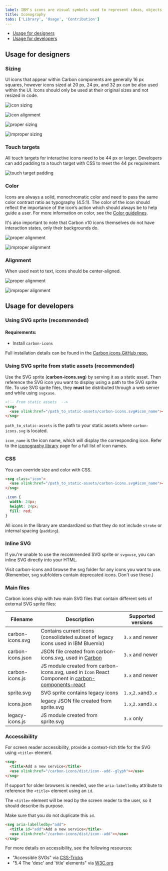 ```yaml
---
label: IBM’s icons are visual symbols used to represent ideas, objects, or actions. They communicate messages at a glance, afford interactivity, and draw attention to important information.
title: Iconography
tabs: ['Library', 'Usage', 'Contribution']
---
```


<AnchorLinks>

- [Usage for designers](#usage-for-designers)
- [Usage for developers](#usage-for-developers)

</AnchorLinks>

## Usage for designers

### Sizing

UI icons that appear within Carbon components are generally 16 px squares, however icons sized at 20 px, 24 px, and 32 px can be also used within the UI. Icons should only be used at their original sizes and not resized in code.

<ImageComponent  cols="12">

![icon sizing](images/iconography_usage_sizing-alt.svg)

</ImageComponent>

<ImageComponent cols="12" caption="16 px and 20 px icons are optimized to feel balanced when paired with 14pt and 16pt IBM Plex. Use 24 px and 32 px when larger icons are needed.">

![icon alignment](images/iconography-usage-sizing-2.svg)

</ImageComponent>

<GridWrapper col_lg="8" flex="true">
  <DoDontExample
    correct="true"
    label="Do use the correct icon size with IBM Plex.">

![proper sizing](images/iconography-usage-sizing-3.svg)

  </DoDontExample>
  <DoDontExample label="Don’t alter the icon-text size ratio.">

![improper sizing](images/iconography-usage-sizing-4.svg)

  </DoDontExample>
</GridWrapper>

### Touch targets

All touch targets for interactive icons need to be 44 px or larger. Developers can add padding to a touch target with CSS to meet the 44 px requirement.

<ImageComponent  cols="4">

![touch target padding](images/iconography-usage-padding-6.svg)

</ImageComponent>

### Color

Icons are always a solid, monochromatic color and need to pass the same color contrast ratio as typography (4.5:1). The color of the icon should reflect the importance of the icon’s action which should always be to help guide a user. For more information on color, see the [Color guidelines](/guidelines/color).

It's also important to note that Carbon v10 icons themselves do not have interaction states, only their backgrounds do.

<GridWrapper col_lg="8" flex="true">
  <DoDontExample
    correct="true"
    label="Do match your icon color with your text color when pairing them.">

![proper alignment](images/iconography-color-01.png)

  </DoDontExample>
  <DoDontExample label="Don’t use different colors for text and icons.">

![improper alignment](images/iconography-color-02.png)

  </DoDontExample>
</GridWrapper>

### Alignment

When used next to text, icons should be center-aligned.

<GridWrapper col_lg="8" flex="true">
  <DoDontExample
    correct="true"
    label="Do center-align icons when they’re next to text.">

![proper alignment](images/iconography-usage-sizing-5.svg)

  </DoDontExample>
  <DoDontExample label="Don’t baseline-align icons to the text.">

![improper alignment](images/iconography-usage-sizing-6.svg)

  </DoDontExample>
</GridWrapper>

## Usage for developers

### Using SVG sprite (recommended)

#### Requirements:

- Install `carbon-icons`

<p>Full installation details can be found in the <a href="https://github.com/ibm/carbon-icons" target="blank">Carbon icons GitHub repo.</a></p>

### Using SVG sprite from static assets (recommended)

Use the SVG sprite (**carbon-icons.svg**) by serving it as a static asset.
Then reference the SVG icon you want to display using a path to the SVG sprite file.
To use SVG sprite files, they **must** be distributed through a web server and while using `svgxuse`.

```html
<!-- From static assets  -->
<svg>
  <use xlink:href="/path_to_static-assets/carbon-icons.svg#icon_name"></use>
</svg>
```

`path_to_static-assets` is the path to your static assets where `carbon-icons.svg` is located.

`icon_name` is the icon name, which will display the corresponding icon. Refer to the [iconography library]("/guidelines/iconography") page for a full list of icon names.

### CSS

You can override size and color with CSS.

```html
<svg class="icon">
  <use xlink:href="/path_to_static-assets/carbon-icons.svg#icon_name"></use>
</svg>
```

```css
.icon {
  width: 24px;
  height: 24px;
  fill: red;
}
```

All icons in the library are standardized so that they do not include `stroke` or internal spacing (`padding`).

### Inline SVG

If you're unable to use the recommended SVG sprite or `svgxuse`, you can inline SVG directly into your HTML.

Visit carbon-icons and browse the svg folder for any icons you want to use. (Remember, svg subfolders contain deprecated icons. Don't use these.)

### Main files

Carbon icons ship with two main SVG files that contain different sets of external SVG sprite files:

| Filename          | Description                                                                                             | Supported versions  |
| ----------------- | ------------------------------------------------------------------------------------------------------- | ------------------- |
| carbon-icons.svg  | Contains current icons (consolidated subset of legacy icons used in IBM Bluemix)                        | `3.x` and newer     |
| carbon-icons.json | JSON file created from carbon-icons.svg, used in [Carbon](/guidelines/iconography/library)              | `3.x` and newer     |
| carbon-icons.js   | JS module created from carbon-icons.svg, used in `Icon` React Component in [carbon-components-react](#) | `3.x` and newer     |
| sprite.svg        | SVG sprite contains legacy icons                                                                        | `1.x`,`2.x`and`3.x` |
| icons.json        | legacy JSON file created from sprite.svg                                                                | `1.x`,`2.x`and`3.x` |
| legacy-icons.js   | JS module created from sprite.svg                                                                       | `3.x` only          |

### Accessibility

For screen reader accessibility, provide a context-rich title for the SVG using `<title>` element.

```html
<svg>
  <title>Add a new service</title>
  <use xlink:href="/carbon-icons/dist/icon--add--glyph"></use>
</svg>
```

If support for older browsers is needed, use the `aria-labelledby` attribute to reference the `<title>` element using an `id`.

The `<title>` element will be read by the screen reader to the user, so it should describe its purpose.

Make sure that you do not duplicate this `id`.

```html
<svg aria-labelledby="add">
  <title id="add">Add a new service</title>
  <use xlink:href="/carbon-icons/dist/icon--add"></use>
</svg>
```

For more details on accessibility, see the following resources:

- "Accessible SVGs" via [CSS-Tricks](https://css-tricks.com/accessible-svgs/)
- "5.4 The 'desc' and 'title' elements" via [W3C.org](https://www.w3.org/TR/SVG11/struct.html#DescriptionAndTitleElements)
